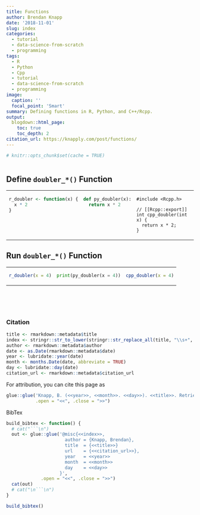 ```yaml
---
title: Functions
author: Brendan Knapp
date: '2018-11-01'
slug: index
categories:
  - tutorial
  - data-science-from-scratch
  - programming
tags:
  - R
  - Python
  - Cpp
  - tutorial
  - data-science-from-scratch
  - programming
image:
  caption: ''
  focal_point: 'Smart'
summary: Defining functions in R, Python, and C++/Rcpp.
output:
  blogdown::html_page:
    toc: true
    toc_depth: 2
citation_url: https://knapply.com/post/functions/
---
```


```r
# knitr::opts_chunk$set(cache = TRUE)
```



```Rcpp
```

## Define `doubler_*()` Function

<table style="font-size:14px" class="table table-bordered">
<tr>
<td valign="top">
      
```r
r_doubler <- function(x) {
  x * 2
}
```
      
</td>
<td valign="top">
    
```python
def py_doubler(x):
  return x * 2
```
    
</td>
</td>
<td valign="top">

```Rcpp
#include <Rcpp.h>

// [[Rcpp::export]]
int cpp_doubler(int x) {
  return x * 2;
}
```
  
</td>
</tr>
</table>


## Run `doubler_*()` Function

<table style="font-size:14px" class="table table-bordered">
<tr>
<td valign="top">
      
```r
r_doubler(x = 4)
```
      
</td>
<td valign="top">
    
```python
print(py_doubler(x = 4))
```
    
</td>
</td>
<td valign="top">

```r
cpp_doubler(x = 4)
```
  
</td>
</tr>
</table>


<br><br><br>

### Citation

```r
title <- rmarkdown::metadata$title
index <- stringr::str_to_lower(stringr::str_replace_all(title, "\\s+", "-"))
author <- rmarkdown::metadata$author
date <- as.Date(rmarkdown::metadata$date)
year <- lubridate::year(date)
month <- months.Date(date, abbreviate = TRUE)
day <- lubridate::day(date)
citation_url <- rmarkdown::metadata$citation_url
```

For attribution, you can cite this page as

```r
glue::glue('Knapp, B. (<<year>>, <<month>>. <<day>>). <<title>>. Retrieved from <<citation_url>>',
           .open = "<<", .close = ">>")
```


BibTex


```r
build_bibtex <- function() {
  # cat("```\n")
  out <- glue::glue('@misc{<<index>>,
                      author = {Knapp, Brendan},
                      title  = {<<title>>}
                      url    = {<<citation_url>>},
                      year   = <<year>>
                      month  = <<month>>
                      day    = <<day>>
                    }',
             .open = "<<", .close = ">>")
  cat(out)
  # cat("\n```\n")
}

build_bibtex()
```
